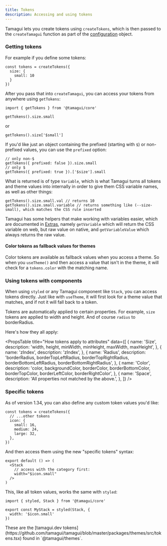 ```yaml
---
title: Tokens
description: Accessing and using tokens
---
```


Tamagui lets you create tokens using `createTokens`, which is then passed to the `createTamagui` function as part of the [configuration](/docs/core/configuration) object.

### Getting tokens

For example if you define some tokens:

```tsx
const tokens = createTokens({
  size: {
    small: 10
  }
})
```

After you pass that into `createTamagui`, you can access your tokens from anywhere using `getTokens`:

```tsx
import { getTokens } from '@tamagui/core'

getTokens().size.small
```

or

```tsx
getTokens().size['$small']
```

If you'd like just an object containing the prefixed (starting with `$`) or non-prefixed values, you can use the `prefixed` option:

```tsx
// only non-$
getTokens({ prefixed: false }).size.small
// only $
getTokens({ prefixed: true }).['$size'].small
```

What is returned is of type `Variable`, which is what Tamagui turns all tokens and theme values into internally in order to give them CSS variable names, as well as other things:

```tsx
getTokens().size.small.val // returns 10
getTokens().size.small.variable // returns something like (--size-small), which matches the CSS rule inserted
```

Tamagui has some helpers that make working with variables easier, which are documented in [Extras](/docs/docs/extras), namely `getVariable` which will return the CSS variable on web, but raw value on native, and `getVariableValue` which always returns the raw value.

#### Color tokens as fallback values for themes

Color tokens are available as fallback values when you access a theme. So when you `useTheme()` and then access a value that isn't in the theme, it will check for a `tokens.color` with the matching name.

### Using tokens with components

When using `styled` or any Tamagui component like `Stack`, you can access tokens directly. Just like with `useTheme`, it will first look for a theme value that matches, and if not it will fall back to a token.

Tokens are automatically applied to certain properties. For example, `size` tokens are applied to width and height. And of course `radius` to borderRadius.

Here's how they all apply:

<PropsTable
  title="How tokens apply to attributes"
  data={[
    {
      name: 'Size',
      description: 'width, height, minWidth, minHeight, maxWidth, maxHeight',
    },
    {
      name: 'zIndex',
      description: 'zIndex',
    },
    {
      name: 'Radius',
      description:
        'borderRadius, borderTopLeftRadius, borderTopRightRadius, borderBottomLeftRadius, borderBottomRightRadius',
    },
    {
      name: 'Color',
      description:
        'color, backgroundColor, borderColor, borderBottomColor, borderTopColor, borderLeftColor, borderRightColor',
    },
    {
      name: 'Space',
      description: 'All properties not matched by the above.',
    },
  ]}
/>

### Specific tokens

As of version 1.34, you can also define any custom token values you'd like:

```tsx
const tokens = createTokens({
  // ...other tokens
  icon: {
    small: 16,
    medium: 24,
    large: 32,
  },
})
```

And then access them using the new "specific tokens" syntax:

```tsx
export default () => (
  <Stack
    // access with the category first:
    width="$icon.small"
  />
)
```

This, like all token values, works the same with `styled`:

```tsx
import { styled, Stack } from '@tamagui/core'

export const MyStack = styled(Stack, {
  width: '$icon.small'
})
```


<Notice>
  These are the [tamagui.dev
  tokens](https://github.com/tamagui/tamagui/blob/master/packages/themes/src/tokens.tsx)
  found in `@tamagui/themes`.
</Notice>

<TokensDemo />
